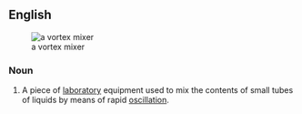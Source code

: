 ==English==
[[Image:Vortex mixer.jpg|thumb|a vortex mixer]]

===Noun===
{{wikipedia}}
{{en-noun|head=[[vortex]] [[mixer]]}}

#{{context|chemistry|analytical chemistry}} A piece of [[laboratory]] equipment used to mix the contents of small tubes of liquids by means of rapid [[oscillation]].